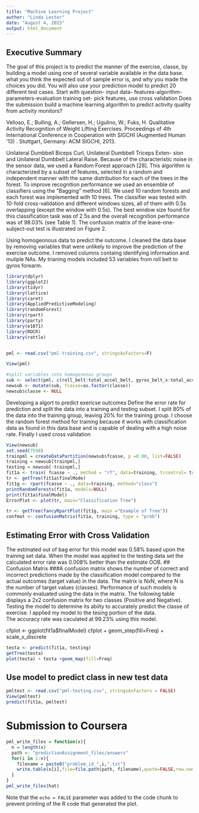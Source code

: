 ```yaml
---
title: "Machine Learning Project"
author: "Linda Lester"
date: "August 4, 2015"
output: html_document
---
```

## Executive Summary
The goal of this project is to predict the manner of the exercise, classe,  by building a model using one of several variable available in the data base.  
what you think the expected out of sample error is, and why you made the choices you did. You will also use your prediction model to predict 20 different test cases. 
Start with question- input data- features-algorithm-parameters-evaluation
training set- pick features, use cross validation
Does the submission build a machine learning algorithm to predict activity quality from activity monitors?




Velloso, E.; Bulling, A.; Gellersen, H.; Ugulino, W.; Fuks, H. Qualitative Activity Recognition of Weight Lifting Exercises. Proceedings of 4th International Conference in Cooperation with SIGCHI (Augmented Human '13) . Stuttgart, Germany: ACM SIGCHI, 2013.

Unilateral Dumbbell Biceps Curl, Unilateral Dumbbell Triceps Exten- sion and Unilateral Dumbbell Lateral Raise.
Because of the characteristic noise in the sensor data, we used a Random Forest approach [28]. This algorithm is characterized by a subset of features, selected in a random and independent manner with the same distribution for each of the trees in the forest. To improve recognition performance we used an ensemble of classifiers using the “Bagging” method [6]. We used 10 random forests and each forest was implemented with 10 trees. The classifier was tested with 10-fold cross-validation and different windows sizes, all of them with 0.5s overlapping (except the window with 0.5s). The best window size found for this classification task was of 2.5s and the overall recognition performance was of 98.03% (see Table 1). 
The confusion matrix of the leave-one-subject-out test is illustrated on Figure 2.

Using homogeonous data to predict the outcome.  I cleaned the data base by removing variables that were unlikely to improve the prediction of the exercise outcome.
I removed columns containg identifying information and muliple NAs. My trianing models included 53 variables from roll belt to gyros forearm.
```r
library(dplyr)
library(ggplot2)
library(tidyr)
library(lattice)
library(caret)
library(AppliedPredictiveModeling)
library(randomForest)
library(rpart)
library(party)
library(e1071)
library(ROCR)
library(rattle)


pml <- read.csv("pml-training.csv", stringsAsFactors=F)

View(pml)

#split variables into homogeneous groups
sub <- select(pml, c(roll_belt:total_accel_belt, gyros_belt_x:total_accel_arm, gyros_arm_x:magnet_arm_z, roll_dumbbell:yaw_dumbbell, total_accel_dumbbell, gyros_dumbbell_x:yaw_forearm, total_accel_forearm, gyros_forearm_x:classe))
newsub <- mutate(sub, fcasse=as.factor(classe))
newsub$classe <- NULL
```
Developing a algort to predict exericse outcomes
Define the error rate for prediction and split the data into a training and testing subset. I split 80% of the data into the training group, leaving 20% for the training group. 
I choose the random forest method for training because it works with classification data as found in this data base and is capable of dealing with a high noise rate. Finally I used cross validation

```r
View(newsub)
set.seed(7598)
trainpml = createDataPartition(newsub$fcasse, p =0.80, list=FALSE)
training = newsub[trainpml,]
testing = newsub[-trainpml,]
fit1a <- train( fcasse ~ ., method = "rf", data=training, trcontrol= trainControl(method = "cv", number =7), prox= TRUE, allowParallel=TRUE) 
tr <- getTree(fit1a$finalMode)
fit1g <- rpart(fcasse ~ ., data=training, method="class")
printRandomForests(fit1a, models=NULL)
print(fit1a$finalModel)
ErrorPlot <- plot(tr, main="Classification Tree")

tr <- getTree(fancyRpartPlot(fit1g, main ="Example of Tree"))
confmat <- confusionMatrix(fit1a, training, type = "prob")
```



## Estimating Error with Cross Validation

The estimated out of bag error for this model was 0.58% based upon the training set data. 
When the model was applied to the testing data set the calculated error rate was 0.008% better than the estimate OOB.
## Confusion Matrix
###A confusion matrix shows the number of correct and incorrect predictions made by the classification model compared to the actual outcomes (target value) in the data. The matrix is NxN, where N is the number of target values (classes). Performance of such models is commonly evaluated using the data in the matrix. The following table displays a 2x2 confusion matrix for two classes (Positive and Negative).
Testing the model to determine its abiity to accurately predict the classe of exercise. I applied my model to the tesing portion of the data.  
The accuracy rate was caculated at 99.23% using this model.

cfplot <- ggplot(fit1a$finalModel)
cfplot + geom_step(fill=Freq) + scale_x_discrete
```r
testa <- predict(fit1a, testing)
getTree(testa)
plot(testa) + testa +geom_map(fill=Freq)

```




## Use model to predict class in new test data

```r
pmltest <- read.csv("pml-testing.csv", stringsAsFactors = FALSE)
View(pmltest)
predict(fit1a, pmltest)
```


# Submission to Coursera
```r
pml_write_files = function(x){
  n = length(x)
  path <- "predictionAssignment_files/answers"
  for(i in 1:n){
    filename = paste0("problem_id_",i,".txt")
    write.table(x[i],file=file.path(path, filename),quote=FALSE,row.names=FALSE,col.names=FALSE)
  }
}
pml_write_files(hat)
```

Note that the `echo = FALSE` parameter was added to the code chunk to prevent printing of the R code that generated the plot.
